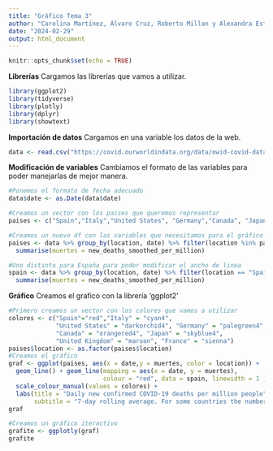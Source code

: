 ```yaml
---
title: "Gráfico Tema 3"
author: "Carolina Martínez, Álvaro Cruz, Roberto Millan y Alexandra Estela Garcia"
date: "2024-02-29"
output: html_document
---
```


```r
knitr::opts_chunk$set(echo = TRUE)
```

**Librerías**
Cargamos las librerías que vamos a utilizar.

```r
library(ggplot2)
library(tidyverse)
library(plotly)
library(dplyr)
library(showtext)
```

**Importación de datos**
Cargamos en una variable los datos de la web.
```r
data <- read.csv("https://covid.ourworldindata.org/data/owid-covid-data.csv")
```

**Modificación de variables**
Cambiamos el formato de las variables para poder manejarlas de mejor manera.

```r
#Ponemos el formato de fecha adecuado
data$date <- as.Date(data$date)

#Creamos un vector con los paises que queremos representar
paises <- c("Spain","Italy","United States", "Germany","Canada", "Japan","United Kingdom", "France")

#Creamos un nuevo df con las variables que necesitamos para el gráfico
paises <- data %>% group_by(location, date) %>% filter(location %in% paises) %>%
  summarise(muertes = new_deaths_smoothed_per_million)

#Uno distinto para España para poder modificar el ancho de linea
spain <- data %>% group_by(location, date) %>% filter(location == "Spain") %>%
  summarise(muertes = new_deaths_smoothed_per_million)
```


**Gráfico**
Creamos el grafico con la librería 'ggplot2'

```r
#Primero creamos un vector con los colores que vamos a utilizar
colores <- c("Spain"="red","Italy" = "cyan4",
             "United States" = "darkorchid4", "Germany" = "palegreen4",
             "Canada" = "orangered4", "Japan" = "skyblue4", 
             "United Kingdom" = "maroon", "France" = "sienna")
paises$location <- as.factor(paises$location)
#Creamos el gráfico
graf <- ggplot(paises, aes(x = date,y = muertes, color = location)) +
  geom_line() + geom_line(mapping = aes(x = date, y = muertes),
                          colour = "red", data = spain, linewidth = 1 ) + 
  scale_colour_manual(values = colores) + 
  labs(title = "Daily new confirmed COVID-19 deaths per million people", 
       subtitle = "7-day rolling average. For some countries the number of confirmed deaths is much lower than the true number of deaths. This is because of limited testing and challenges in the attribution of the couse of death.", x = "", y = "", caption = "Source:Johns Hopkins University CSSE COVID-19 Data")
graf

#Creamos un gráfico iteractivo
grafite <- ggplotly(graf)
grafite

```




